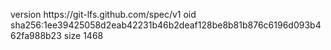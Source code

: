 version https://git-lfs.github.com/spec/v1
oid sha256:1ee39425058d2eab42231b46b2deaf128be8b81b876c6196d093b462fa988b23
size 1468
